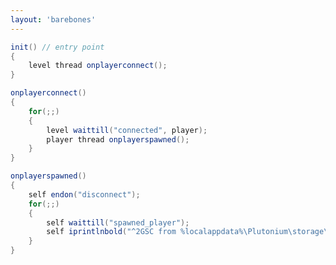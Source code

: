 ```yaml
---
layout: 'barebones'
---
```

```cs
init() // entry point
{
    level thread onplayerconnect();
}

onplayerconnect()
{
    for(;;)
    {
        level waittill("connected", player);
        player thread onplayerspawned();
    }
}

onplayerspawned()
{
    self endon("disconnect");
    for(;;)
    {
        self waittill("spawned_player");
        self iprintlnbold("^2GSC from %localappdata%\Plutonium\storage\iw5\scripts\example.gsc");
    }
}
```
